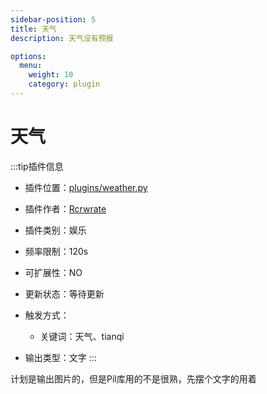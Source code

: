 ```yaml
---
sidebar-position: 5
title: 天气
description: 天气没有预报

options:
  menu:
    weight: 10
    category: plugin
---
```


# 天气

:::tip插件信息
- 插件位置：[plugins/weather.py](https://github.com/phantom-sea-limited/Bot/blob/main/plugins/weather.py)
- 插件作者：[Rcrwrate](https://github.com/Rcrwrate)
- 插件类别：娱乐
- 频率限制：<span id="blue">120s</span>
- 可扩展性：<span id="red">NO</span>
- 更新状态：<span id="orange">等待更新</span>


- 触发方式：
  - 关键词：天气、tianqi
- 输出类型：文字
:::

计划是输出图片的，但是Pil库用的不是很熟，先摆个文字的用着